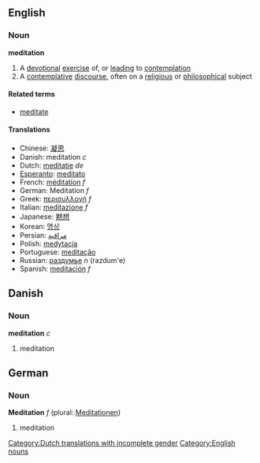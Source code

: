 ==English==
===Noun===
{{wikipedia}}
'''meditation'''
# A [[devotional]] [[exercise]] of, or [[leading]] to [[contemplation]]
# A [[contemplative]] [[discourse]], often on a [[religious]] or [[philosophical]] subject
====Related terms====
*[[meditate]]

====Translations====
*Chinese: [[凝思]]
*Danish: meditation ''c''
*Dutch: [[meditatie]] ''de'' [[Category:Dutch translations with incomplete gender]]
*[[Esperanto]]: [[meditato]]
*French: [[méditation]] ''f''
*German: Meditation ''f''
*Greek: [[περισυλλογή]] ''f''
*Italian: [[meditazione]] ''f''
*Japanese: [[黙想]]
*Korean: [[명상]]
*Persian: [[مراقبه]]
*Polish: [[medytacja]]
*Portuguese: [[meditação]]
*Russian: [[раздумье]] ''n'' (razdum'e)
*Spanish: [[meditación]] ''f''

==Danish==
===Noun===
'''meditation''' ''c''
# meditation


==German==
===Noun===
'''Meditation''' ''f'' (plural: [[Meditationen]])
# meditation

[[Category:English nouns]]